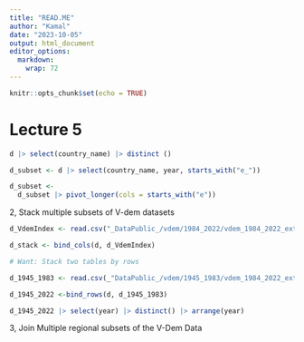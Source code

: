 ```yaml
---
title: "READ.ME"
author: "Kamal"
date: "2023-10-05"
output: html_document
editor_options: 
  markdown: 
    wrap: 72
---
```


```r
knitr::opts_chunk$set(echo = TRUE)
```

# Lecture 5

```r
d |> select(country_name) |> distinct ()

d_subset <- d |> select(country_name, year, starts_with("e_"))

d_subset <-
  d_subset |> pivot_longer(cols = starts_with("e"))
```

2, Stack multiple subsets of V-dem datasets

```r
d_VdemIndex <- read.csv("_DataPublic_/vdem/1984_2022/vdem_1984_2022_external.csv")


```

```r
d_stack <- bind_cols(d, d_VdemIndex)
```

```r
# Want: Stack two tables by rows

d_1945_1983 <- read.csv(_"DataPublic_/vdem/1945_1983/vdem_1984_2022_external.csv")
```

```r
d_1945_2022 <-bind_rows(d, d_1945_1983)

d_1945_2022 |> select(year) |> distinct() |> arrange(year)
```

3, Join Multiple regional subsets of the V-Dem Data
